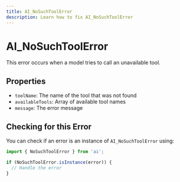 ```yaml
---
title: AI_NoSuchToolError
description: Learn how to fix AI_NoSuchToolError
---
```


# AI_NoSuchToolError

This error occurs when a model tries to call an unavailable tool.

## Properties

- `toolName`: The name of the tool that was not found
- `availableTools`: Array of available tool names
- `message`: The error message

## Checking for this Error

You can check if an error is an instance of `AI_NoSuchToolError` using:

```typescript
import { NoSuchToolError } from 'ai';

if (NoSuchToolError.isInstance(error)) {
  // Handle the error
}
```
